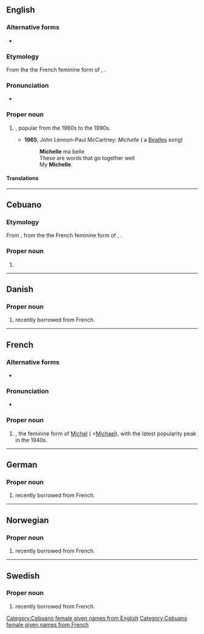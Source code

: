 ==English==

===Alternative forms===
* {{l|en|Michele}}

===Etymology===
From the the French feminine form of {{m|fr|Michel||Michael}}, {{etyl|he|en}} {{m|he|מיכאל||who is like God|tr=mikhál}}.

===Pronunciation===
* {{IPA|/mɪˈʃɛl/|lang=en}}

===Proper noun===
{{en-proper noun}}

# {{given name|female|from=Hebrew}}, popular from the 1960s to the 1990s.
#* '''1965''', John Lennon-Paul McCartney: ''Michelle'' ( a [[Beatles]] song)
#*: '''Michelle''' ma belle
#*: These are words that go together well
#*: My '''Michelle'''.

====Translations====
{{trans-see|female given name|Michaela}}

----

==Cebuano==

===Etymology===
From {{der|ceb|en|Michelle}}, from the the French feminine form of {{m|fr|Michel||Michael}}, {{der|ceb|he|מיכאל||who is like God|tr=mikhál}}.

===Proper noun===
{{head|ceb|noun}}

# {{given name|female|from=Hebrew|lang=ceb|dot=|A=a}}

[[Category:Cebuano female given names from English]]
[[Category:Cebuano female given names from French]]

----

==Danish==

===Proper noun===
{{head|da|proper noun}}

# {{given name|female|lang=da}} recently borrowed from French.

----

==French==

===Alternative forms===
* {{l|fr|Michèle}}

===Pronunciation===
* {{fr-IPA}}

===Proper noun===
{{fr-proper noun|f}}

# {{given name|female|lang=fr}}, the feminine form of [[Michel]] ( =[[Michael]]), with the latest popularity peak in the 1940s.

----

==German==

===Proper noun===
{{de-proper noun|f}}

# {{given name|female|lang=de}} recently borrowed from French.

----

==Norwegian==

===Proper noun===
{{head|no|proper noun}}

# {{given name|female|lang=no}} recently borrowed from French.

----

==Swedish==

===Proper noun===
{{sv-proper noun|c}}

# {{given name|female|lang=sv}} recently borrowed from French.